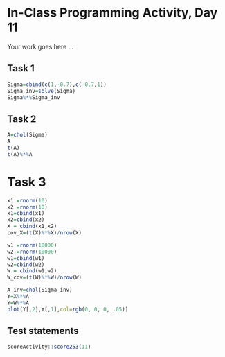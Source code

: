 # In-Class Programming Activity, Day 11

Your work goes here ...

## Task 1

```r
Sigma=cbind(c(1,-0.7),c(-0.7,1))
Sigma_inv=solve(Sigma)
Sigma%*%Sigma_inv
```
## Task 2
```r
A=chol(Sigma)
A
t(A)
t(A)%*%A
```

# Task 3
```r
x1 =rnorm(10)
x2 =rnorm(10)
x1=cbind(x1)
x2=cbind(x2)
X = cbind(x1,x2)
cov_X=(t(X)%*%X)/nrow(X)
```

```r
w1 =rnorm(10000)
w2 =rnorm(10000)
w1=cbind(w1)
w2=cbind(w2)
W = cbind(w1,w2)
W_cov=(t(W)%*%W)/nrow(W)
```

```r
A_inv=chol(Sigma_inv)
Y=X%*%A
Y=W%*%A
plot(Y[,2],Y[,1],col=rgb(0, 0, 0, .05))
```

## Test statements

```r
scoreActivity::score253(11)
```